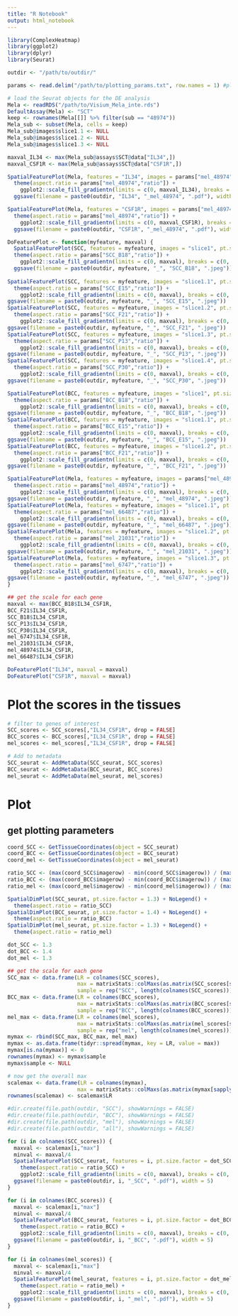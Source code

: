```yaml
---
title: "R Notebook"
output: html_notebook
---
```


```r
library(ComplexHeatmap)
library(ggplot2)
library(dplyr)
library(Seurat)
```

```r
outdir <- "/path/to/outdir/"

params <- read.delim("/path/to/plotting_params.txt", row.names = 1) #plotting parameters

# load the Seurat objects for the DE analysis
Mela <- readRDS("/path/to/Visium_Mela_inte.rds")
DefaultAssay(Mela) <- "SCT"
keep <- rownames(Mela[[]] %>% filter(sub == "48974"))
Mela_sub <- subset(Mela, cells = keep)
Mela_sub@images$slice1.1 <- NULL
Mela_sub@images$slice1.2 <- NULL
Mela_sub@images$slice1.3 <- NULL
```

```r
maxval_IL34 <- max(Mela_sub@assays$SCT@data["IL34",])
maxval_CSF1R <- max(Mela_sub@assays$SCT@data["CSF1R",])

SpatialFeaturePlot(Mela, features = "IL34", images = params["mel_48974","slice"], pt.size.factor = params["mel_48974","dotsize"]) +
  theme(aspect.ratio = params["mel_48974","ratio"]) +
    ggplot2::scale_fill_gradientn(limits = c(0, maxval_IL34), breaks = c(0, maxval_IL34/4, maxval_IL34/2, (maxval_IL34/4)*3, maxval_IL34), colours = c("grey80", "lightskyblue", "deepskyblue", "dodgerblue", "navyblue"))
  ggsave(filename = paste0(outdir, "IL34", "_mel_48974", ".pdf"), width = 5)

SpatialFeaturePlot(Mela, features = "CSF1R", images = params["mel_48974","slice"], pt.size.factor = params["mel_48974","dotsize"]) +
  theme(aspect.ratio = params["mel_48974","ratio"]) +
    ggplot2::scale_fill_gradientn(limits = c(0, maxval_CSF1R), breaks = c(0, maxval_CSF1R/4, maxval_CSF1R/2, (maxval_CSF1R/4)*3, maxval_CSF1R), colours = c("grey80", "lightskyblue", "deepskyblue", "dodgerblue", "navyblue"))
  ggsave(filename = paste0(outdir, "CSF1R", "_mel_48974", ".pdf"), width = 5)

```



```r
DoFeaturePlot <- function(myfeature, maxval) {
  SpatialFeaturePlot(SCC, features = myfeature, images = "slice1", pt.size.factor = params["SCC_B18","dotsize"]) +
  theme(aspect.ratio = params["SCC_B18","ratio"]) +
    ggplot2::scale_fill_gradientn(limits = c(0, maxval), breaks = c(0, maxval/4, maxval/2, (maxval/4)*3, maxval), colours = c("grey80", "lightskyblue", "deepslyblue", "dodgerblue", "navyblue"))
  ggsave(filename = paste0(outdir, myfeature, "_", "SCC_B18", ".jpeg"))
  
SpatialFeaturePlot(SCC, features = myfeature, images = "slice1.1", pt.size.factor = params["SCC_E15","dotsize"]) +
  theme(aspect.ratio = params["SCC_E15","ratio"]) +
    ggplot2::scale_fill_gradientn(limits = c(0, maxval), breaks = c(0, maxval/4, maxval/2, (maxval/4)*3, maxval), colours = c("grey80", "lightskyblue", "deepslyblue", "dodgerblue", "navyblue"))
ggsave(filename = paste0(outdir, myfeature, "_", "SCC_E15", ".jpeg"))
SpatialFeaturePlot(SCC, features = myfeature, images = "slice1.2", pt.size.factor = params["SCC_F21","dotsize"]) +
  theme(aspect.ratio = params["SCC_F21","ratio"]) +
    ggplot2::scale_fill_gradientn(limits = c(0, maxval), breaks = c(0, maxval/4, maxval/2, (maxval/4)*3, maxval), colours = c("grey80", "lightskyblue", "deepslyblue", "dodgerblue", "navyblue"))
ggsave(filename = paste0(outdir, myfeature, "_", "SCC_F21", ".jpeg"))
SpatialFeaturePlot(SCC, features = myfeature, images = "slice1.3", pt.size.factor = params["SCC_P13","dotsize"]) +
  theme(aspect.ratio = params["SCC_P13","ratio"]) +
    ggplot2::scale_fill_gradientn(limits = c(0, maxval), breaks = c(0, maxval/4, maxval/2, (maxval/4)*3, maxval), colours = c("grey80", "lightskyblue", "deepslyblue", "dodgerblue", "navyblue"))
ggsave(filename = paste0(outdir, myfeature, "_", "SCC_P13", ".jpeg"))
SpatialFeaturePlot(SCC, features = myfeature, images = "slice1.4", pt.size.factor = params["SCC_P30","dotsize"]) +
  theme(aspect.ratio = params["SCC_P30","ratio"]) +
    ggplot2::scale_fill_gradientn(limits = c(0, maxval), breaks = c(0, maxval/4, maxval/2, (maxval/4)*3, maxval), colours = c("grey80", "lightskyblue", "deepslyblue", "dodgerblue", "navyblue"))
ggsave(filename = paste0(outdir, myfeature, "_", "SCC_P30", ".jpeg"))

SpatialFeaturePlot(BCC, features = myfeature, images = "slice1", pt.size.factor = params["BCC_B18","dotsize"]) + 
  theme(aspect.ratio = params["BCC_B18","ratio"]) +
    ggplot2::scale_fill_gradientn(limits = c(0, maxval), breaks = c(0, maxval/4, maxval/2, (maxval/4)*3, maxval), colours = c("grey80", "lightskyblue", "deepslyblue", "dodgerblue", "navyblue"))
ggsave(filename = paste0(outdir, myfeature, "_", "BCC_B18", ".jpeg"))
SpatialFeaturePlot(BCC, features = myfeature, images = "slice1.1", pt.size.factor = params["BCC_E15","dotsize"]) +
  theme(aspect.ratio = params["BCC_E15","ratio"]) +
    ggplot2::scale_fill_gradientn(limits = c(0, maxval), breaks = c(0, maxval/4, maxval/2, (maxval/4)*3, maxval), colours = c("grey80", "lightskyblue", "deepslyblue", "dodgerblue", "navyblue"))
ggsave(filename = paste0(outdir, myfeature, "_", "BCC_E15", ".jpeg"))
SpatialFeaturePlot(BCC, features = myfeature, images = "slice1.2", pt.size.factor = params["BCC_F21","dotsize"]) +
  theme(aspect.ratio = params["BCC_F21","ratio"]) +
    ggplot2::scale_fill_gradientn(limits = c(0, maxval), breaks = c(0, maxval/4, maxval/2, (maxval/4)*3, maxval), colours = c("grey80", "lightskyblue", "deepslyblue", "dodgerblue", "navyblue"))
ggsave(filename = paste0(outdir, myfeature, "_", "BCC_F21", ".jpeg"))

SpatialFeaturePlot(Mela, features = myfeature, images = params["mel_48974","slice"], pt.size.factor = params["mel_48974","dotsize"]) +
  theme(aspect.ratio = params["mel_48974","ratio"]) +
    ggplot2::scale_fill_gradientn(limits = c(0, maxval), breaks = c(0, maxval/4, maxval/2, (maxval/4)*3, maxval), colours = c("grey80", "lightskyblue", "deepslyblue", "dodgerblue", "navyblue"))
ggsave(filename = paste0(outdir, myfeature, "_", "mel_48974", ".jpeg"))
SpatialFeaturePlot(Mela, features = myfeature, images = "slice1.1", pt.size.factor = params["mel_66487","dotsize"]) +
  theme(aspect.ratio = params["mel_66487","ratio"]) +
    ggplot2::scale_fill_gradientn(limits = c(0, maxval), breaks = c(0, maxval/4, maxval/2, (maxval/4)*3, maxval), colours = c("grey80", "lightskyblue", "deepslyblue", "dodgerblue", "navyblue"))
ggsave(filename = paste0(outdir, myfeature, "_", "mel_66487", ".jpeg"))
SpatialFeaturePlot(Mela, features = myfeature, images = "slice1.2", pt.size.factor = params["mel_21031","dotsize"]) +
  theme(aspect.ratio = params["mel_21031","ratio"]) +
    ggplot2::scale_fill_gradientn(limits = c(0, maxval), breaks = c(0, maxval/4, maxval/2, (maxval/4)*3, maxval), colours = c("grey80", "lightskyblue", "deepslyblue", "dodgerblue", "navyblue"))
ggsave(filename = paste0(outdir, myfeature, "_", "mel_21031", ".jpeg"))
SpatialFeaturePlot(Mela, features = myfeature, images = "slice1.3", pt.size.factor = params["mel_6747","dotsize"]) + 
  theme(aspect.ratio = params["mel_6747","ratio"]) +
    ggplot2::scale_fill_gradientn(limits = c(0, maxval), breaks = c(0, maxval/4, maxval/2, (maxval/4)*3, maxval), colours = c("grey80", "lightskyblue", "deepslyblue", "dodgerblue", "navyblue"))
ggsave(filename = paste0(outdir, myfeature, "_", "mel_6747", ".jpeg"))
}
```

```r
## get the scale for each gene
maxval <- max(BCC_B18$IL34_CSF1R,
BCC_F21$IL34_CSF1R,
SCC_B18$IL34_CSF1R,
SCC_P13$IL34_CSF1R,
SCC_P30$IL34_CSF1R,
mel_6747$IL34_CSF1R,
mel_21031$IL34_CSF1R,
mel_48974$IL34_CSF1R,
mel_66487$IL34_CSF1R)
```

```r
DoFeaturePlot("IL34", maxval = maxval)
DoFeaturePlot("CSF1R", maxval = maxval)
```


# Plot the scores in the tissues

```r
# filter to genes of interest
SCC_scores <- SCC_scores[,"IL34_CSF1R", drop = FALSE]
BCC_scores <- BCC_scores[,"IL34_CSF1R", drop = FALSE]
mel_scores <- mel_scores[,"IL34_CSF1R", drop = FALSE]

# Add to metadata
SCC_seurat <- AddMetaData(SCC_seurat, SCC_scores)
BCC_seurat <- AddMetaData(BCC_seurat, BCC_scores)
mel_seurat <- AddMetaData(mel_seurat, mel_scores)
```

# Plot

## get plotting parameters

```r
coord_SCC <- GetTissueCoordinates(object = SCC_seurat)
coord_BCC <- GetTissueCoordinates(object = BCC_seurat)
coord_mel <- GetTissueCoordinates(object = mel_seurat)

ratio_SCC <- (max(coord_SCC$imagerow) - min(coord_SCC$imagerow)) / (max(coord_SCC$imagecol) - min(coord_SCC$imagecol))
ratio_BCC <- (max(coord_BCC$imagerow) - min(coord_BCC$imagerow)) / (max(coord_BCC$imagecol) - min(coord_BCC$imagecol))
ratio_mel <- (max(coord_mel$imagerow) - min(coord_mel$imagerow)) / (max(coord_mel$imagecol) - min(coord_mel$imagecol))

SpatialDimPlot(SCC_seurat, pt.size.factor = 1.3) + NoLegend() +
  theme(aspect.ratio = ratio_SCC)
SpatialDimPlot(BCC_seurat, pt.size.factor = 1.4) + NoLegend() +
  theme(aspect.ratio = ratio_BCC)
SpatialDimPlot(mel_seurat, pt.size.factor = 1.3) + NoLegend() +
  theme(aspect.ratio = ratio_mel)

dot_SCC <- 1.3
dot_BCC <- 1.4
dot_mel <- 1.3
```

```r
## get the scale for each gene
SCC_max <- data.frame(LR = colnames(SCC_scores),
                      max = matrixStats::colMaxs(as.matrix(SCC_scores[sapply(SCC_scores, is.numeric)])),
                      sample = rep("SCC", length(colnames(SCC_scores))))
BCC_max <- data.frame(LR = colnames(BCC_scores),
                      max = matrixStats::colMaxs(as.matrix(BCC_scores[sapply(BCC_scores, is.numeric)])),
                      sample = rep("BCC", length(colnames(BCC_scores))))
mel_max <- data.frame(LR = colnames(mel_scores),
                      max = matrixStats::colMaxs(as.matrix(mel_scores[sapply(mel_scores, is.numeric)])),
                      sample = rep("mel", length(colnames(mel_scores))))
mymax <- rbind(SCC_max, BCC_max, mel_max)
mymax <- as.data.frame(tidyr::spread(mymax, key = LR, value = max))
mymax[is.na(mymax)] <- 0
rownames(mymax) <- mymax$sample
mymax$sample <- NULL

# now get the overall max
scalemax <- data.frame(LR = colnames(mymax),
                      max = matrixStats::colMaxs(as.matrix(mymax[sapply(mymax, is.numeric)])))
rownames(scalemax) <- scalemax$LR
```



```r
#dir.create(file.path(outdir, "SCC"), showWarnings = FALSE)
#dir.create(file.path(outdir, "BCC"), showWarnings = FALSE)
#dir.create(file.path(outdir, "mel"), showWarnings = FALSE)
#dir.create(file.path(outdir, "all"), showWarnings = FALSE)

for (i in colnames(SCC_scores)) {
  maxval <- scalemax[i,"max"]
  minval <- maxval/4
  SpatialFeaturePlot(SCC_seurat, features = i, pt.size.factor = dot_SCC) +
    theme(aspect.ratio = ratio_SCC) +
    ggplot2::scale_fill_gradientn(limits = c(0, maxval), breaks = c(0, maxval/4, maxval/2, (maxval/4)*3, maxval), colours = c("grey80", "gold", "orange", "red", "brown"))
  ggsave(filename = paste0(outdir, i, "_SCC", ".pdf"), width = 5)
}

for (i in colnames(BCC_scores)) {
  maxval <- scalemax[i,"max"]
  minval <- maxval/4
  SpatialFeaturePlot(BCC_seurat, features = i, pt.size.factor = dot_BCC) +
    theme(aspect.ratio = ratio_BCC) +
    ggplot2::scale_fill_gradientn(limits = c(0, maxval), breaks = c(0, maxval/4, maxval/2, (maxval/4)*3, maxval), colours = c("grey80", "gold", "orange", "red", "brown"))
  ggsave(filename = paste0(outdir, i, "_BCC", ".pdf"), width = 5)
}

for (i in colnames(mel_scores)) {
  maxval <- scalemax[i,"max"]
  minval <- maxval/4
  SpatialFeaturePlot(mel_seurat, features = i, pt.size.factor = dot_mel) +
    theme(aspect.ratio = ratio_mel) +
    ggplot2::scale_fill_gradientn(limits = c(0, maxval), breaks = c(0, maxval/4, maxval/2, (maxval/4)*3, maxval), colours = c("grey80", "gold", "orange", "red", "brown"))
  ggsave(filename = paste0(outdir, i, "_mel", ".pdf"), width = 5)
}
```
